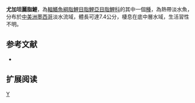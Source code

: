 {{Speciesbox 
| taxon = Astyanax altior 
| status = NE
| status_system = IUCN3.1
| authority =  [[Hubbs|Hubbs]], 1936
| synonyms = *''Astyanax fasciatus altior''<br /><small>Hubbs, 1936</small>
}}
'''尤加坦麗脂鯉'''，為[[輻鰭魚綱|輻鰭魚綱]][[脂鯉目|脂鯉目]][[脂鯉亞目|脂鯉亞目]][[脂鯉科|脂鯉科]]的其中一個[[種|種]]，為熱帶淡水魚，分布於[[中美洲|中美洲]][[墨西哥|墨西哥]]淡水流域，體長可達7.4公分，棲息在底中層水域，生活習性不明。

==参考文献==
{{refbegin}}
*{{FishBase_species|genus=Astyanax|species=altior|year=2013|month=11}}
{{refend}}

== 扩展阅读 ==
{{refbegin}}
{{wikispecies-inline|Astyanax altior|尤加坦麗脂鯉}}
{{refend}}
{{Taxonbar|from=Q5612079}}

[[Category:麗脂鯉屬|Y]]


{{魚類小作品}}